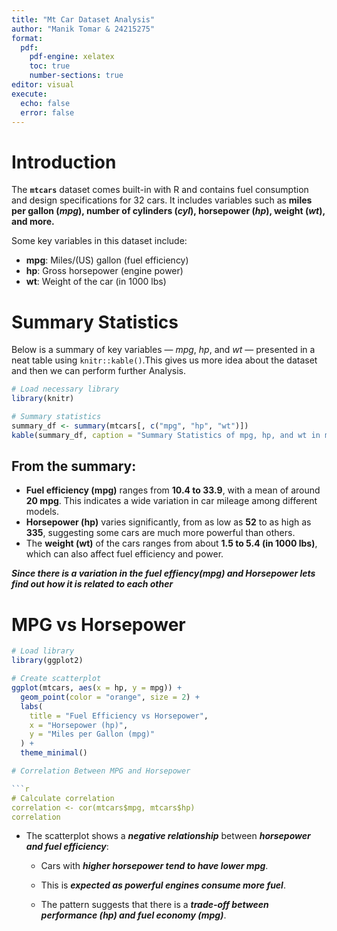 ---
title: "Mt Car Dataset Analysis"
author: "Manik Tomar & 24215275"
format: 
  pdf:
    pdf-engine: xelatex
    toc: true
    number-sections: true
editor: visual
execute:
  echo: false
  error: false
---

\newpage

# Introduction

The **`mtcars`** dataset comes built-in with R and contains fuel consumption and design specifications for 32 cars. It includes variables such as **miles per gallon (*mpg*), number of cylinders (*cyl*), horsepower (*hp*), weight (*wt*), and more.**

Some key variables in this dataset include:

-   **mpg**: Miles/(US) gallon (fuel efficiency)
-   **hp**: Gross horsepower (engine power)
-   **wt**: Weight of the car (in 1000 lbs)

# Summary Statistics

Below is a summary of key variables — *mpg*, *hp*, and *wt* — presented in a neat table using `knitr::kable()`.This gives us more idea about the dataset and then we can perform further Analysis.

```{r}
# Load necessary library
library(knitr)

# Summary statistics
summary_df <- summary(mtcars[, c("mpg", "hp", "wt")])
kable(summary_df, caption = "Summary Statistics of mpg, hp, and wt in mtcars")

```

## From the summary:

-   **Fuel efficiency (mpg)** ranges from **10.4 to 33.9**, with a mean of around **20 mpg**. This indicates a wide variation in car mileage among different models.
-   **Horsepower (hp)** varies significantly, from as low as **52** to as high as **335**, suggesting some cars are much more powerful than others.
-   The **weight (wt)** of the cars ranges from about **1.5 to 5.4 (in 1000 lbs)**, which can also affect fuel efficiency and power.

***Since there is a variation in the fuel effiency(mpg) and Horsepower lets find out how it is related to each other***

# MPG vs Horsepower

```{r}
# Load library
library(ggplot2)

# Create scatterplot
ggplot(mtcars, aes(x = hp, y = mpg)) +
  geom_point(color = "orange", size = 2) +
  labs(
    title = "Fuel Efficiency vs Horsepower",
    x = "Horsepower (hp)",
    y = "Miles per Gallon (mpg)"
  ) +
  theme_minimal()

# Correlation Between MPG and Horsepower

```{r}
# Calculate correlation
correlation <- cor(mtcars$mpg, mtcars$hp)
correlation

```

-   The scatterplot shows a ***negative relationship*** between ***horsepower and fuel efficiency***:

    -   Cars with ***higher horsepower tend to have lower mpg***.

    -   This is ***expected as powerful engines consume more fuel***.

    -   The pattern suggests that there is a ***trade-off between performance (hp) and fuel economy (mpg)***.
